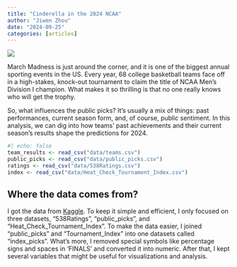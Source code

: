```yaml
---
title: "Cinderella in the 2024 NCAA"
author: "Jiwen Zhou"
date: "2024-09-25"
categories: [articles]
---
```


![](March_Madness.png)


March Madness is just around the corner, and it is one of the biggest annual sporting events in the US. Every year, 68 college basketball teams face off in a high-stakes, knock-out tournament to claim the title of NCAA Men’s Division I champion. What makes it so thrilling is that no one really knows who will get the trophy.

So, what influences the public picks? It’s usually a mix of things: past performances, current season form, and, of course, public sentiment. In this analysis, we can dig into how teams' past achievements and their current season's results shape the predictions for 2024.


```r
#| echo: false
team_results <- read_csv("data/teams.csv")
public_picks <- read_csv("data/public_picks.csv")
ratings <- read_csv("data/538Ratings.csv")
index <- read_csv("data/Heat_Check_Tournament_Index.csv")
```

## Where the data comes from?

I got the data from [Kaggle](https://www.kaggle.com/datasets/nishaanamin/march-madness-data/). To keep it simple and efficient, I only focused on three datasets, "538Ratings", "public_picks", and "Heat_Check_Tournament_Index". To make the data easier, I joined "public_picks" and "Tournament_Index" into one datasets called "index_picks". What's more, I removed special symbols like percentage signs and spaces in 'FINALS' and converted it into numeric. After that, I kept several variables that might be useful for visualizations and analysis. 

